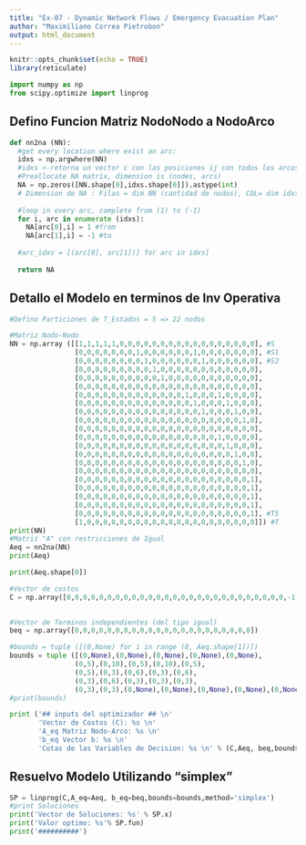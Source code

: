 ---
title: "Ex-07 - Dynamic Network Flows / Emergency Evacuation Plan"
author: "Maximiliano Correa Pietrobon"
output: html_document
---

```{r setup, include=FALSE}
knitr::opts_chunk$set(echo = TRUE)
library(reticulate)
```

```{python ImportPyLibraries}
import numpy as np
from scipy.optimize import linprog
```
## Defino Funcion Matriz NodoNodo a NodoArco
```{python Fc_NN2NA}
def nn2na (NN):
  #get every location where exist an arc:
  idxs = np.argwhere(NN)
  #idxs <-retorna un vector c con las posiciones ij con todos los arcos [(i1,j1),(i2,j2),etc]
  #Preallocate NA matrix, dimension is (nodes, arcs)
  NA = np.zeros([NN.shape[0],idxs.shape[0]]).astype(int)
  # Dimension de NA : Filas = dim NN (cantidad de nodos), COL= dim idxs (cantidad de arcos)
  
  #loop in every arc, complete from (1) to (-1)
  for i, arc in enumerate (idxs):
    NA[arc[0],i] = 1 #from
    NA[arc[1],i] = -1 #to
    
  #arc_idxs = [(arc[0], arc[1])] for arc in idxs]
  
  return NA
```
## Detallo el Modelo en terminos de Inv Operativa
```{python ModeloPL}
#Defino Particiones de T_Estados = 5 => 22 nodos

#Matriz Nodo-Nodo
NN = np.array ([[1,1,1,1,1,0,0,0,0,0,0,0,0,0,0,0,0,0,0,0,0,0], #S
                [0,0,0,0,0,0,0,1,0,0,0,0,0,0,1,0,0,0,0,0,0,0], #S1
                [0,0,0,0,0,0,0,0,1,0,0,0,0,0,0,1,0,0,0,0,0,0], #S2
                [0,0,0,0,0,0,0,0,0,1,0,0,0,0,0,0,0,0,0,0,0,0],
                [0,0,0,0,0,0,0,0,0,0,1,0,0,0,0,0,0,0,0,0,0,0],
                [0,0,0,0,0,0,0,0,0,0,0,0,0,0,0,0,0,0,0,0,0,0],
                [0,0,0,0,0,0,0,0,0,0,0,0,0,1,0,0,0,1,0,0,0,0],
                [0,0,0,0,0,0,0,0,0,0,0,0,0,0,1,0,0,0,1,0,0,0],
                [0,0,0,0,0,0,0,0,0,0,0,0,0,0,0,1,0,0,0,1,0,0],
                [0,0,0,0,0,0,0,0,0,0,0,0,0,0,0,0,0,0,0,0,1,0],
                [0,0,0,0,0,0,0,0,0,0,0,0,0,0,0,0,0,0,0,0,0,0],
                [0,0,0,0,0,0,0,0,0,0,0,0,0,0,0,0,0,1,0,0,0,0],
                [0,0,0,0,0,0,0,0,0,0,0,0,0,0,0,0,0,0,1,0,0,0],
                [0,0,0,0,0,0,0,0,0,0,0,0,0,0,0,0,0,0,0,1,0,0],
                [0,0,0,0,0,0,0,0,0,0,0,0,0,0,0,0,0,0,0,0,1,0],
                [0,0,0,0,0,0,0,0,0,0,0,0,0,0,0,0,0,0,0,0,0,0],
                [0,0,0,0,0,0,0,0,0,0,0,0,0,0,0,0,0,0,0,0,0,1],
                [0,0,0,0,0,0,0,0,0,0,0,0,0,0,0,0,0,0,0,0,0,1],
                [0,0,0,0,0,0,0,0,0,0,0,0,0,0,0,0,0,0,0,0,0,1],
                [0,0,0,0,0,0,0,0,0,0,0,0,0,0,0,0,0,0,0,0,0,1],
                [0,0,0,0,0,0,0,0,0,0,0,0,0,0,0,0,0,0,0,0,0,1], #T5
                [1,0,0,0,0,0,0,0,0,0,0,0,0,0,0,0,0,0,0,0,0,0]]) #T
print(NN)
#Matriz "A" con restricciones de Igual
Aeq = nn2na(NN)
print(Aeq)
```
```{python}
print(Aeq.shape[0])
````

```{python}
#Vector de costos
C = np.array([0,0,0,0,0,0,0,0,0,0,0,0,0,0,0,0,0,0,0,0,0,0,0,0,0,0,0,-1])
              

#Vector de Terminos independientes (del tipo igual)
beq = np.array([0,0,0,0,0,0,0,0,0,0,0,0,0,0,0,0,0,0,0,0,0,0])

#bounds = tuple ([(0,None) for i in range (0, Aeq.shape[1])])
bounds = tuple ([(0,None),(0,None),(0,None),(0,None),(0,None),
                (0,5),(0,10),(0,5),(0,10),(0,5),
                (0,5),(0,3),(0,6),(0,3),(0,6),
                (0,3),(0,6),(0,3),(0,3),(0,3),
                (0,3),(0,3),(0,None),(0,None),(0,None),(0,None),(0,None),(0,None)])
#print(bounds)

print ('## inputs del optimizador ## \n'
       'Vector de Costos (C): %s \n'
       'A_eq Matriz Nodo-Arco: %s \n'
       'b_eq Vector b: %s \n'
       'Cotas de las Variables de Decision: %s \n' % (C,Aeq, beq,bounds))

```
## Resuelvo Modelo Utilizando "simplex"
```{python Run-Optimizador}
SP = linprog(C,A_eq=Aeq, b_eq=beq,bounds=bounds,method='simplex')
#print Soluciones
print('Vector de Soluciones: %s' % SP.x)
print('Valor optimo: %s'% SP.fun)
print('##########')
  
```